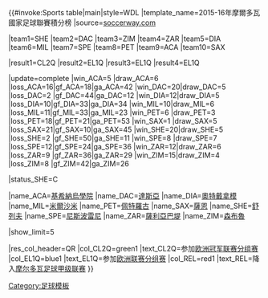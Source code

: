 {{#invoke:Sports table|main|style=WDL
<!-- |template_name=2015-16摩爾多瓦國家足球聯賽积分榜 -->
|template_name=2015-16年摩爾多瓦國家足球聯賽積分榜
|source=[http://int.soccerway.com/national/moldova/divizia-naional/20152016/championship-decider/r36032/ soccerway.com]

<!--Update team positions here-->
|team1=SHE |team2=DAC |team3=ZIM |team4=ZAR |team5=DIA |team6=MIL |team7=SPE |team8=PET |team9=ACA |team10=SAX

<!--Update team qualifications here (defined below)-->
|result1=CL2Q |result2=EL1Q |result3=EL1Q |result4=EL1Q

<!--Update team results here and then (if needed) positions above. Don't forget to update the date (update parameter)-->
|update=complete
|win_ACA=5 |draw_ACA=6 |loss_ACA=16|gf_ACA=18|ga_ACA=42 <!-- Academia Chișinău -->
|win_DAC=20|draw_DAC=5 |loss_DAC=2 |gf_DAC=44|ga_DAC=12 <!-- Dacia Chișinău -->
|win_DIA=12|draw_DIA=5 |loss_DIA=10|gf_DIA=33|ga_DIA=34 <!-- Dinamo-Auto Tiraspol -->
|win_MIL=10|draw_MIL=6 |loss_MIL=11|gf_MIL=33|ga_MIL=23 <!-- Milsami Orhei -->
|win_PET=6 |draw_PET=3 |loss_PET=18|gf_PET=21|ga_PET=53 <!-- Petrocub Hîncești -->
|win_SAX=1 |draw_SAX=5 |loss_SAX=21|gf_SAX=10|ga_SAX=45 <!-- Saxan -->
|win_SHE=20|draw_SHE=5 |loss_SHE=2 |gf_SHE=50|ga_SHE=11 <!-- Sheriff Tiraspol -->
|win_SPE=8 |draw_SPE=7 |loss_SPE=12|gf_SPE=24|ga_SPE=36 <!-- Speranța Nisporeni -->
|win_ZAR=12|draw_ZAR=6 |loss_ZAR=9 |gf_ZAR=36|ga_ZAR=29 <!-- Zaria Bălți -->
|win_ZIM=15|draw_ZIM=4 |loss_ZIM=8 |gf_ZIM=42|ga_ZIM=26 <!-- Zimbru Chișinău -->

<!--Status-->
|status_SHE=C

<!--Team definitions (wikilinks in table)-->
|name_ACA=[[基希訥烏學院足球俱樂部|基希納烏學院]]
|name_DAC=[[達斯亞]]
|name_DIA=[[奧特戴拿模]]
|name_MIL=[[米爾沙米足球俱樂部|米爾沙米]]
|name_PET=[[佩特羅古]]
|name_SAX=[[薩恩]]
|name_SHE=[[舒列夫]]
|name_SPE=[[尼斯波雷尼足球會|尼斯波雷尼]]
|name_ZAR=[[薩利亞巴堤足球會|薩利亞巴堤]]
|name_ZIM=[[森布魯]]

<!--Table settings and rules-->
|show_limit=5

|res_col_header=QR
|col_CL2Q=green1 |text_CL2Q=参加[[2016–17年歐洲冠軍聯賽#外圍賽第二圈|欧洲冠军联赛分组赛]]
|col_EL1Q=blue1  |text_EL1Q=参加[[2016–17年歐霸盃#外圍賽第一圈|欧洲联赛分组赛]]
|col_REL=red1    |text_REL=降入[[摩尔多瓦足球甲级联赛]]
}}<noinclude>
{{documentation}}
{{Template reference list}}
[[Category:足球模板]]
</noinclude>